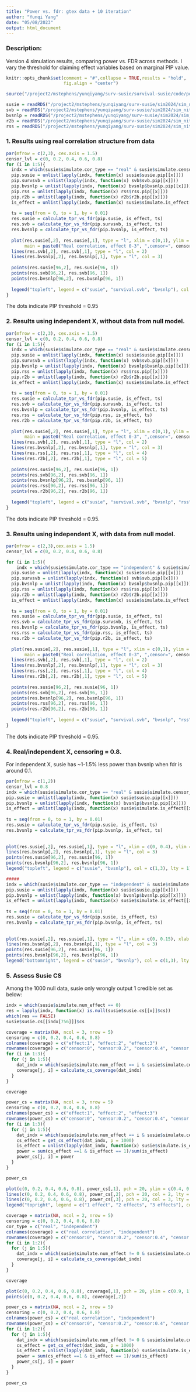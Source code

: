 ```yaml
---
title: "Power vs. fdr: gtex data + 10 iteration"
author: "Yunqi Yang"
date: "05/08/2023"
output: html_document
---
```


### Description:

Version 4 simulation results, comparing power vs. FDR across methods. I vary the threshold for claiming effect variables based on marginal PIP value. 

```r
knitr::opts_chunk$set(comment = "#",collapse = TRUE,results = "hold",
                      fig.align = "center")
```

```r
source("/project2/mstephens/yunqiyang/surv-susie/survival-susie/code/post_summary.R")
```

```r
susie = readRDS("/project2/mstephens/yunqiyang/surv-susie/sim2024/sim_niter10/susie.rds")
svb = readRDS("/project2/mstephens/yunqiyang/surv-susie/sim2024/sim_niter10/svb.rds")
bvsnlp = readRDS("/project2/mstephens/yunqiyang/surv-susie/sim2024/sim_niter10/bvsnlp.rds")
r2b = readRDS("/project2/mstephens/yunqiyang/surv-susie/sim2024/sim_niter10/r2b.rds")
rss = readRDS("/project2/mstephens/yunqiyang/surv-susie/sim2024/sim_niter10/rss.rds")
```

### 1. Results using real correlation structure from data

```r
par(mfrow = c(2,3), cex.axis = 1.5)
censor_lvl = c(0, 0.2, 0.4, 0.6, 0.8)
for (i in 1:5){
  indx = which(susie$simulate.cor_type == "real" & susie$simulate.censor_lvl == censor_lvl[i])
  pip.susie = unlist(lapply(indx, function(x) susie$susie.pip[[x]]))
  pip.survsvb = unlist(lapply(indx, function(x) svb$svb.pip[[x]]))
  pip.bvsnlp = unlist(lapply(indx, function(x) bvsnlp$bvsnlp.pip[[x]]))
  pip.rss = unlist(lapply(indx, function(x) rss$rss.pip[[x]]))
  pip.r2b = unlist(lapply(indx, function(x) r2b$r2b.pip[[x]]))
  is_effect = unlist(lapply(indx, function(x) susie$simulate.is_effect[[x]]))
  
  ts = seq(from = 0, to = 1, by = 0.01)
  res.susie = calculate_tpr_vs_fdr(pip.susie, is_effect, ts)
  res.svb = calculate_tpr_vs_fdr(pip.survsvb, is_effect, ts)
  res.bvsnlp = calculate_tpr_vs_fdr(pip.bvsnlp, is_effect, ts)
  
  plot(res.susie[,2], res.susie[,1], type = "l", xlim = c(0,1), ylim = c(0, 1), xlab = "FDR", ylab = "Power",
       main = paste0("Real correlation, effect 0-3", ",censor=", censor_lvl[i]))
  lines(res.svb[,2], res.svb[,1], type = "l", col = 2)
  lines(res.bvsnlp[,2], res.bvsnlp[,1], type = "l", col = 3)
  
  points(res.susie[96,2], res.susie[96, 1])
  points(res.svb[96,2], res.svb[96, 1])
  points(res.bvsnlp[96,2], res.bvsnlp[96, 1])
  
  legend("topleft", legend = c("susie", "survival.svb", "bvsnlp"), col = c(1,2,3), lty = 1)
}

```
The dots indicate PIP threshold = 0.95


### 2. Results using independent X, without data from null model. 

```r
par(mfrow = c(2,3), cex.axis = 1.5)
censor_lvl = c(0, 0.2, 0.4, 0.6, 0.8)
for (i in 1:5){
  indx = which(susie$simulate.cor_type == "real" & susie$simulate.censor_lvl == censor_lvl[i])
  pip.susie = unlist(lapply(indx, function(x) susie$susie.pip[[x]]))
  pip.survsvb = unlist(lapply(indx, function(x) svb$svb.pip[[x]]))
  pip.bvsnlp = unlist(lapply(indx, function(x) bvsnlp$bvsnlp.pip[[x]]))
  pip.rss = unlist(lapply(indx, function(x) rss$rss.pip[[x]]))
  pip.r2b = unlist(lapply(indx, function(x) r2b$r2b.pip[[x]]))
  is_effect = unlist(lapply(indx, function(x) susie$simulate.is_effect[[x]]))
  
  ts = seq(from = 0, to = 1, by = 0.01)
  res.susie = calculate_tpr_vs_fdr(pip.susie, is_effect, ts)
  res.svb = calculate_tpr_vs_fdr(pip.survsvb, is_effect, ts)
  res.bvsnlp = calculate_tpr_vs_fdr(pip.bvsnlp, is_effect, ts)
  res.rss = calculate_tpr_vs_fdr(pip.rss, is_effect, ts)
  res.r2b = calculate_tpr_vs_fdr(pip.r2b, is_effect, ts)
  
  plot(res.susie[,2], res.susie[,1], type = "l", xlim = c(0,1), ylim = c(0, 1), xlab = "FDR", ylab = "Power",
       main = paste0("Real correlation, effect 0-3", ",censor=", censor_lvl[i]))
  lines(res.svb[,2], res.svb[,1], type = "l", col = 2)
  lines(res.bvsnlp[,2], res.bvsnlp[,1], type = "l", col = 3)
  lines(res.rss[,2], res.rss[,1], type = "l", col = 4)
  lines(res.r2b[,2], res.r2b[,1], type = "l", col = 5)
  
  points(res.susie[96,2], res.susie[96, 1])
  points(res.svb[96,2], res.svb[96, 1])
  points(res.bvsnlp[96,2], res.bvsnlp[96, 1])
  points(res.rss[96,2], res.rss[96, 1])
  points(res.r2b[96,2], res.r2b[96, 1])
  
  legend("topleft", legend = c("susie", "survival.svb", "bvsnlp", "rss", "r2b"), col = c(1,2,3,4,5), lty = 1)
}

```

The dots indicate PIP threshold = 0.95.


### 3. Results using independent X, with data from null model. 

```r
par(mfrow = c(2,3),cex.axis = 1.5)
censor_lvl = c(0, 0.2, 0.4, 0.6, 0.8)

for (i in 1:5){
    indx = which(susie$simulate.cor_type == "independent" & susie$simulate.censor_lvl == censor_lvl[i])
  pip.susie = unlist(lapply(indx, function(x) susie$susie.pip[[x]]))
  pip.survsvb = unlist(lapply(indx, function(x) svb$svb.pip[[x]]))
  pip.bvsnlp = unlist(lapply(indx, function(x) bvsnlp$bvsnlp.pip[[x]]))
  pip.rss = unlist(lapply(indx, function(x) rss$rss.pip[[x]]))
  pip.r2b = unlist(lapply(indx, function(x) r2b$r2b.pip[[x]]))
  is_effect = unlist(lapply(indx, function(x) susie$simulate.is_effect[[x]]))
  
  ts = seq(from = 0, to = 1, by = 0.01)
  res.susie = calculate_tpr_vs_fdr(pip.susie, is_effect, ts)
  res.svb = calculate_tpr_vs_fdr(pip.survsvb, is_effect, ts)
  res.bvsnlp = calculate_tpr_vs_fdr(pip.bvsnlp, is_effect, ts)
  res.rss = calculate_tpr_vs_fdr(pip.rss, is_effect, ts)
  res.r2b = calculate_tpr_vs_fdr(pip.r2b, is_effect, ts)
  
  plot(res.susie[,2], res.susie[,1], type = "l", xlim = c(0,1), ylim = c(0, 1), xlab = "FDR", ylab = "Power",
       main = paste0("Real correlation, effect 0-3", ",censor=", censor_lvl[i]))
  lines(res.svb[,2], res.svb[,1], type = "l", col = 2)
  lines(res.bvsnlp[,2], res.bvsnlp[,1], type = "l", col = 3)
  lines(res.rss[,2], res.rss[,1], type = "l", col = 4)
  lines(res.r2b[,2], res.r2b[,1], type = "l", col = 5)
  
  points(res.susie[96,2], res.susie[96, 1])
  points(res.svb[96,2], res.svb[96, 1])
  points(res.bvsnlp[96,2], res.bvsnlp[96, 1])
  points(res.rss[96,2], res.rss[96, 1])
  points(res.r2b[96,2], res.r2b[96, 1])
  
  legend("topleft", legend = c("susie", "survival.svb", "bvsnlp", "rss", "r2b"), col = c(1,2,3,4,5), lty = 1)
}

```

The dots indicate PIP threshold = 0.95.

### 4. Real/independent X, censoring = 0.8.

For independent X, susie has ~1-1.5% less power than bvsnlp when fdr is around 0.1. 

```r
par(mfrow = c(1,2))
censor_lvl = 0.8
indx = which(susie$simulate.cor_type == "real" & susie$simulate.censor_lvl == censor_lvl)
pip.susie = unlist(lapply(indx, function(x) susie$susie.pip[[x]]))
pip.bvsnlp = unlist(lapply(indx, function(x) bvsnlp$bvsnlp.pip[[x]]))
is_effect = unlist(lapply(indx, function(x) susie$simulate.is_effect[[x]]))
  
ts = seq(from = 0, to = 1, by = 0.01)
res.susie = calculate_tpr_vs_fdr(pip.susie, is_effect, ts)
res.bvsnlp = calculate_tpr_vs_fdr(pip.bvsnlp, is_effect, ts)
  
  
plot(res.susie[,2], res.susie[,1], type = "l", xlim = c(0, 0.4), ylim = c(0,0.2), xlab = "FDR", ylab = "Power", main = paste0("Real X, effect 0-3", ",censor=", censor_lvl))
lines(res.bvsnlp[,2], res.bvsnlp[,1], type = "l", col = 3)
points(res.susie[96,2], res.susie[96, 1])
points(res.bvsnlp[96,2], res.bvsnlp[96, 1])
legend("topleft", legend = c("susie", "bvsnlp"), col = c(1,3), lty = 1)

#####
indx = which(susie$simulate.cor_type == "independent" & susie$simulate.censor_lvl == censor_lvl)
pip.susie = unlist(lapply(indx, function(x) susie$susie.pip[[x]]))
pip.bvsnlp = unlist(lapply(indx, function(x) bvsnlp$bvsnlp.pip[[x]]))
is_effect = unlist(lapply(indx, function(x) susie$simulate.is_effect[[x]]))
  
ts = seq(from = 0, to = 1, by = 0.01)
res.susie = calculate_tpr_vs_fdr(pip.susie, is_effect, ts)
res.bvsnlp = calculate_tpr_vs_fdr(pip.bvsnlp, is_effect, ts)
  
  
plot(res.susie[,2], res.susie[,1], type = "l", xlim = c(0, 0.15), xlab = "FDR", ylab = "Power", main = paste0("X independent, effect 0-3", ",censor=", censor_lvl))
lines(res.bvsnlp[,2], res.bvsnlp[,1], type = "l", col = 3)
points(res.susie[96,2], res.susie[96, 1])
points(res.bvsnlp[96,2], res.bvsnlp[96, 1])
legend("bottomright", legend = c("susie", "bvsnlp"), col = c(1,3), lty = 1)


```
### 5. Assess Susie CS

Among the 1000 null data, susie only wrongly output 1 credible set as below:
```r
indx = which(susie$simulate.num_effect == 0)
res = lapply(indx, function(x) is.null(susie$susie.cs[[x]]$cs))
which(res == FALSE)
susie$susie.cs[[indx[756]]]$cs
```

```r
coverage = matrix(NA, ncol = 3, nrow = 5)
censoring = c(0, 0.2, 0.4, 0.6, 0.8)
colnames(coverage) = c("effect:1", "effect:2", "effect:3")
rownames(coverage) = c("censor:0", "censor:0.2", "censor:0.4", "censor:0.6", "censor:0.8")
for (i in 1:3){
  for (j in 1:5){
    dat_indx = which(susie$simulate.num_effect == i & susie$simulate.censor_lvl == censoring[j] & susie$simulate.cor_type == "real")
    coverage[j, i] = calculate_cs_coverage(dat_indx)
  }
}

coverage
```

```r
power_cs = matrix(NA, ncol = 3, nrow = 5)
censoring = c(0, 0.2, 0.4, 0.6, 0.8)
colnames(power_cs) = c("effect:1", "effect:2", "effect:3")
rownames(power_cs) = c("censor:0", "censor:0.2", "censor:0.4", "censor:0.6", "censor:0.8")
for (i in 1:3){
  for (j in 1:5){
    dat_indx = which(susie$simulate.num_effect == i & susie$simulate.censor_lvl == censoring[j])
    cs_effect = get_cs_effect(dat_indx, p = 1000)
    is_effect = unlist(lapply(dat_indx, function(x) susie$simulate.is_effect[[x]]))
    power = sum(cs_effect ==1 & is_effect == 1)/sum(is_effect)
    power_cs[j, i] = power
  }
}

power_cs
```

```r
plot(c(0, 0.2, 0.4, 0.6, 0.8), power_cs[,1], pch = 20, ylim = c(0.4, 0.9), lty = 3, type = "b", xlab = "Censoring level", ylab = "Power of CSs")
lines(c(0, 0.2, 0.4, 0.6, 0.8), power_cs[,2], pch = 20, col = 2, lty = 3, type = "b")
lines(c(0, 0.2, 0.4, 0.6, 0.8), power_cs[,3], pch = 20, col = 3, lty = 3, type = "b")
legend("topright", legend = c("1 effect", "2 effects", "3 effects"), col = c(1, 2, 3), lty = 3)

```

```r
coverage = matrix(NA, ncol = 2, nrow = 5)
censoring = c(0, 0.2, 0.4, 0.6, 0.8)
cor_type = c("real", "independent")
colnames(coverage) = c("real correlation", "independent")
rownames(coverage) = c("censor:0", "censor:0.2", "censor:0.4", "censor:0.6", "censor:0.8")
for (i in 1:2){
  for (j in 1:5){
    dat_indx = which(susie$simulate.num_effect != 0 & susie$simulate.cor_type == cor_type[i] & susie$simulate.censor_lvl == censoring[j])
    coverage[j, i] = calculate_cs_coverage(dat_indx)
  }
}

coverage
```

```r
plot(c(0, 0.2, 0.4, 0.6, 0.8), coverage[,1], pch = 20, ylim = c(0.9, 1))
points(c(0, 0.2, 0.4, 0.6, 0.8), coverage[,2])
```

```r
power_cs = matrix(NA, ncol = 2, nrow = 5)
censoring = c(0, 0.2, 0.4, 0.6, 0.8)
colnames(power_cs) = c("real correlation", "independent")
rownames(power_cs) = c("censor:0", "censor:0.2", "censor:0.4", "censor:0.6", "censor:0.8")
for (i in 1:2){
  for (j in 1:5){
    dat_indx = which(susie$simulate.num_effect != 0 & susie$simulate.cor_type == cor_type[i] & susie$simulate.censor_lvl == censoring[j])
    cs_effect = get_cs_effect(dat_indx, p = 1000)
    is_effect = unlist(lapply(dat_indx, function(x) susie$simulate.is_effect[[x]]))
    power = sum(cs_effect ==1 & is_effect == 1)/sum(is_effect)
    power_cs[j, i] = power
  }
}

power_cs
```


